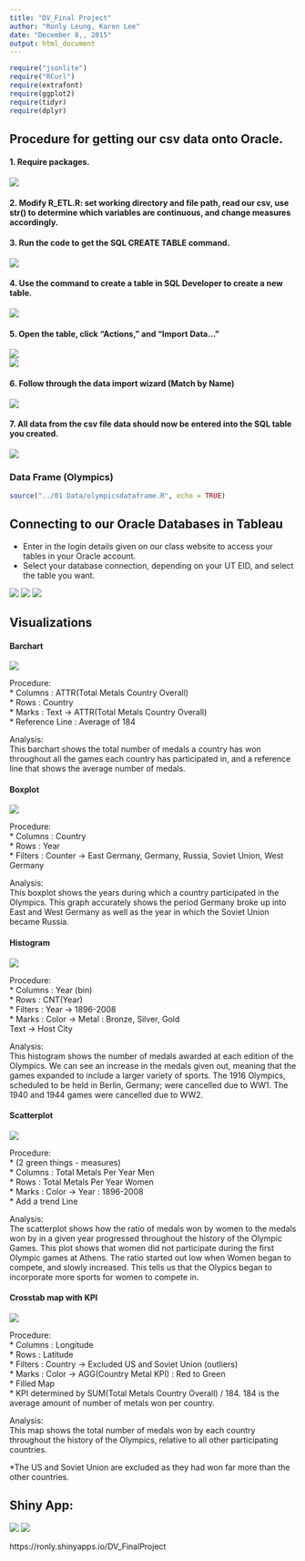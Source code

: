 ```yaml
---
title: "DV_Final Project"
author: "Ronly Leung, Karen Lee"
date: "December 8,, 2015"
output: html_document
---
```

```r
require("jsonlite")
require("RCurl")
require(extrafont)
require(ggplot2)
require(tidyr)
require(dplyr)
```

## Procedure for getting our csv data onto Oracle.

#### 1. Require packages.

![](s1.jpg)  

#### 2. Modify R_ETL.R: set working directory and file path, read our csv, use str() to determine which variables are continuous, and change measures accordingly. 

#### 3. Run the code to get the SQL CREATE TABLE command. 

![](1.jpg)      

#### 4. Use the command to create a table in SQL Developer to create a new table. 

![](2.jpg)     

#### 5. Open the table, click "Actions," and "Import Data..." 

![](3.jpg)      
![](4.jpg)      

#### 6. Follow through the data import wizard (Match by Name)

![](5.jpg)      

#### 7. All data from the csv file data should now be entered into the SQL table you created.

![](6.jpg)      
  
### Data Frame (Olympics)

```r
source("../01 Data/olympicsdataframe.R", echo = TRUE)
```

## Connecting to our Oracle Databases in Tableau
* Enter in the login details given on our class website to access your tables in your Oracle account.  
* Select your database connection, depending on your UT EID, and select the table you want.  

![](tab1.jpg)
![](tab2.jpg)
![](tab3.jpg)

## Visualizations
#### Barchart

![](barchart.jpg)    

Procedure:  
* Columns : ATTR(Total Metals Country Overall)  
* Rows : Country  
* Marks : Text -> ATTR(Total Metals Country Overall)  
* Reference Line : Average of 184  

Analysis:   
This barchart shows the total number of medals a country has won throughout all the games each country has participated in, and a reference line that shows the average number of medals.  

#### Boxplot

![](boxplot.jpg)  
  
Procedure:    
* Columns : Country  
* Rows : Year  
* Filters : Counter -> East Germany, Germany, Russia, Soviet Union, West Germany  

Analysis:   
This boxplot shows the years during which a country participated in the Olympics. This graph accurately shows the period Germany broke up into East and West Germany as well as the year in which the Soviet Union became Russia.   


#### Histogram

![](histogram.jpg)   

Procedure:  
* Columns : Year (bin)  
* Rows : CNT(Year)  
* Filters : Year -> 1896-2008  
* Marks : Color -> Metal : Bronze, Silver, Gold  
	      Text -> Host City

Analysis:   
This histogram shows the number of medals awarded at each edition of the Olympics. We can see an increase in the medals given out, meaning that the games expanded to include a larger variety of sports. 
The 1916 Olympics, scheduled to be held in Berlin, Germany; were cancelled due to WW1.
The 1940 and 1944 games were cancelled due to WW2.   
  
#### Scatterplot

![](scatterplot.jpg)    

Procedure:  
* (2 green things - measures)  
* Columns : Total Metals Per Year Men  
* Rows : Total Metals Per Year Women  
* Marks : Color -> Year : 1896-2008  
* Add a trend Line  

Analysis:   
The scatterplot shows how the ratio of medals won by women to the medals won by in a given year progressed throughout the history of the Olympic Games. 
This plot shows that women did not participate during the first Olympic games at Athens. The ratio started out low when Women began to compete, and slowly increased. 
This tells us that the Olypics began to incorporate more sports for women to compete in.   

#### Crosstab map with KPI

![](map_kpi.jpg)  

Procedure:  
* Columns : Longitude  
* Rows : Latitude  
* Filters : Country -> Excluded US and Soviet Union (outliers)  
* Marks : Color -> AGG(Country Metal KPI) : Red to Green  
* Filled Map  
* KPI determined by SUM(Total Metals Country Overall) / 184. 184 is the average amount of number of metals won per country.  

Analysis:   
This map shows the total number of medals won by each country throughout the history of the Olympics, relative to all other participating countries.

*The US and Soviet Union are excluded as they had won far more than the other countries.   
  
## Shiny App:
![](shinyserver.jpg) 
![](shinyui.jpg)   

https://ronly.shinyapps.io/DV_FinalProject  


